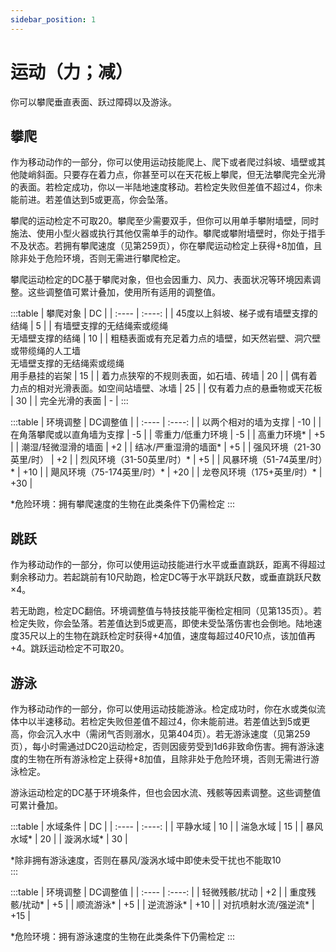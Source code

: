 ---
sidebar_position: 1
---

# 运动（力；减）

你可以攀爬垂直表面、跃过障碍以及游泳。

## 攀爬

作为移动动作的一部分，你可以使用运动技能爬上、爬下或者爬过斜坡、墙壁或其他陡峭斜面。只要存在着力点，你甚至可以在天花板上攀爬，但无法攀爬完全光滑的表面。若检定成功，你以一半陆地速度移动。若检定失败但差值不超过4，你未能前进。若差值达到5或更高，你会坠落。

攀爬的运动检定不可取20。攀爬至少需要双手，但你可以用单手攀附墙壁，同时施法、使用小型火器或执行其他仅需单手的动作。攀爬或攀附墙壁时，你处于措手不及状态。若拥有攀爬速度（见第259页），你在攀爬运动检定上获得+8加值，且除非处于危险环境，否则无需进行攀爬检定。

攀爬运动检定的DC基于攀爬对象，但也会因重力、风力、表面状况等环境因素调整。这些调整值可累计叠加，使用所有适用的调整值。

:::table
| 攀爬对象 | DC |
| :---- | :----: |
| 45度以上斜坡、梯子或有墙壁支撑的结绳 | 5 |
| 有墙壁支撑的无结绳索或缆绳<br/>无墙壁支撑的结绳 | 10 |
| 粗糙表面或有充足着力点的墙壁，如天然岩壁、洞穴壁或带缆绳的人工墙<br/>无墙壁支撑的无结绳索或缆绳<br/>用手悬挂的岩架 | 15 |
| 着力点狭窄的不规则表面，如石墙、砖墙 | 20 |
| 偶有着力点的相对光滑表面。如空间站墙壁、冰墙 | 25 |
| 仅有着力点的悬垂物或天花板 | 30 |
| 完全光滑的表面 | - |
:::

:::table
| 环境调整 | DC调整值 |
| :---- | :----: |
| 以两个相对的墙为支撑 | -10 |
| 在角落攀爬或以直角墙为支撑 | -5 |
| 零重力/低重力环境 | -5 |
| 高重力环境* | +5 |
| 潮湿/轻微湿滑的墙面 | +2 |
| 结冰/严重湿滑的墙面* | +5 |
| 强风环境（21-30英里/时） | +2 |
| 烈风环境（31-50英里/时）* | +5 |
| 风暴环境（51-74英里/时）* | +10 |
| 飓风环境（75-174英里/时）* | +20 |
| 龙卷风环境（175+英里/时）* | +30 |

*危险环境：拥有攀爬速度的生物在此类条件下仍需检定
:::

## 跳跃

作为移动动作的一部分，你可以使用运动技能进行水平或垂直跳跃，距离不得超过剩余移动力。若起跳前有10尺助跑，检定DC等于水平跳跃尺数，或垂直跳跃尺数×4。

若无助跑，检定DC翻倍。环境调整值与特技技能平衡检定相同（见第135页）。若检定失败，你会坠落。若差值达到5或更高，即使未受坠落伤害也会倒地。陆地速度35尺以上的生物在跳跃检定时获得+4加值，速度每超过40尺10点，该加值再+4。跳跃运动检定不可取20。

## 游泳

作为移动动作的一部分，你可以使用运动技能游泳。检定成功时，你在水或类似流体中以半速移动。若检定失败但差值不超过4，你未能前进。若差值达到5或更高，你会沉入水中（需闭气否则溺水，见第404页）。若无游泳速度（见第259页），每小时需通过DC20运动检定，否则因疲劳受到1d6非致命伤害。拥有游泳速度的生物在所有游泳检定上获得+8加值，且除非处于危险环境，否则无需进行游泳检定。

游泳运动检定的DC基于环境条件，但也会因水流、残骸等因素调整。这些调整值可累计叠加。

:::table
| 水域条件 | DC |
| :---- | :----: |
| 平静水域 | 10 |
| 湍急水域 | 15 |
| 暴风水域* | 20 |
| 漩涡水域* | 30 |

*除非拥有游泳速度，否则在暴风/漩涡水域中即使未受干扰也不能取10  
:::

:::table
| 环境调整 | DC调整值 |
| :---- | :----: |
| 轻微残骸/扰动 | +2 |
| 重度残骸/扰动* | +5 |
| 顺流游泳* | +5 |
| 逆流游泳* | +10 |
| 对抗喷射水流/强逆流* | +15 |

*危险环境：拥有游泳速度的生物在此类条件下仍需检定
:::